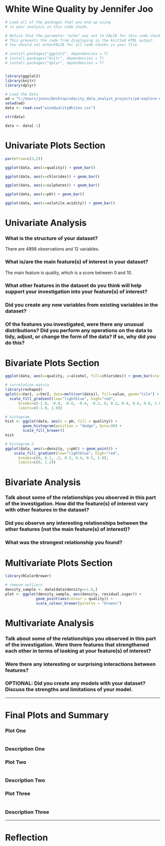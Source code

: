 White Wine Quality by Jennifer Joo
========================================================

```r
# Load all of the packages that you end up using
# in your analysis in this code chunk.

# Notice that the parameter "echo" was set to FALSE for this code chunk.
# This prevents the code from displaying in the knitted HTML output.
# You should set echo=FALSE for all code chunks in your file.

# install.packages("ggplot2", dependencies = T) 
# install.packages("knitr", dependencies = T)
# install.packages("dplyr", dependencies = T)


library(ggplot2)
library(knitr)
library(dplyr)
```

```r
# Load the Data
wd = "C:/Users/joonn/Desktop/udacity_data_analyst_projects/p4-explore-data-in-r/"
setwd(wd)
data <- read.csv("wineQualityWhites.csv")

str(data)

data <- data[-1]

```

# Univariate Plots Section
```r

par(mfrow=c(3,2))

ggplot(data, aes(x=quality)) + geom_bar()

ggplot(data, aes(x=chlorides)) + geom_bar()

ggplot(data, aes(x=sulphates)) + geom_bar()

ggplot(data, aes(x=pH)) + geom_bar()

ggplot(data, aes(x=volatile.acidity)) + geom_bar()

```

# Univariate Analysis

### What is the structure of your dataset?

There are 4898 observations and 12 variables.

### What is/are the main feature(s) of interest in your dataset?

The main feature is quality, which is a score between 0 and 10.

### What other features in the dataset do you think will help support your investigation into your feature(s) of interest?

### Did you create any new variables from existing variables in the dataset?

### Of the features you investigated, were there any unusual distributions? Did you perform any operations on the data to tidy, adjust, or change the form of the data? If so, why did you do this?



# Bivariate Plots Section
```r

ggplot(data, aes(x=quality, y=alcohol, fill=chlorides)) + geom_bar(stat="identity")

# correlation matrix
library(reshape2)
qplot(x=Var1, y=Var2, data=melt(cor(data)), fill=value, geom="tile") +
  scale_fill_gradient(low="lightblue", high="red",
      breaks=c(-1.0, -0.8, -0.6, -0.4, -0.2, 0, 0.2, 0.4, 0.6, 0.8, 1.0),
      limits=c(-1.0, 1.0))

# histogram
hist <- ggplot(data, aes(x = pH, fill = quality)) +
        geom_histogram(position = "dodge", bins=30) +
        scale_fill_brewer()
hist

# histogram 2
ggplot(data, aes(x=density, y=pH)) + geom_point() +
    scale_fill_gradient(low="lightblue", high="red",
      breaks=c(0, 0.1, .2, 0.3, 0.4, 0.5, 1.0),
      limits=c(0, 1.2))


```

# Bivariate Analysis

### Talk about some of the relationships you observed in this part of the investigation. How did the feature(s) of interest vary with other features in the dataset?

### Did you observe any interesting relationships between the other features (not the main feature(s) of interest)?

### What was the strongest relationship you found?




# Multivariate Plots Section

```r
library(RColorBrewer)

# remove outliers
density_sample <- data[data$density<=1.0,]
plot <- ggplot(density_sample, aes(density, residual.sugar)) +
              geom_point(aes(colour = quality)) +
              scale_colour_brewer(palette = "Greens")

```

# Multivariate Analysis

### Talk about some of the relationships you observed in this part of the investigation. Were there features that strengthened each other in terms of looking at your feature(s) of interest?

### Were there any interesting or surprising interactions between features?

### OPTIONAL: Did you create any models with your dataset? Discuss the strengths and limitations of your model.

------

# Final Plots and Summary

### Plot One
```r

```

### Description One


### Plot Two
```r

```

### Description Two


### Plot Three
```r

```

### Description Three

------

# Reflection
